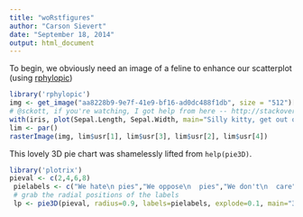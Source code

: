 ```yaml
---
title: "woRstfigures"
author: "Carson Sievert"
date: "September 18, 2014"
output: html_document
---
```


To begin, we obviously need an image of a feline to enhance our scatterplot (using [rphylopic](https://github.com/sckott/rphylopic))

```r
library('rphylopic')
img <- get_image("aa8228b9-9e7f-41e9-bf16-ad0dc488f1db", size = "512")[[1]]
# @sckott, if you're watching, I got help from here -- http://stackoverflow.com/questions/12918367/in-r-how-to-plot-with-a-png-as-background
with(iris, plot(Sepal.Length, Sepal.Width, main="Silly kitty, get out of the way, I'm trying to do work here!"))
lim <- par()
rasterImage(img, lim$usr[1], lim$usr[3], lim$usr[2], lim$usr[4])
```

This lovely 3D pie chart was shamelessly lifted from `help(pie3D)`. 

```r
library('plotrix')
pieval <- c(2,4,6,8)
 pielabels <- c("We hate\n pies","We oppose\n  pies","We don't\n  care","We just love pies")
 # grab the radial positions of the labels
 lp <- pie3D(pieval, radius=0.9, labels=pielabels, explode=0.1, main="3D PIE OPINIONS")
```

